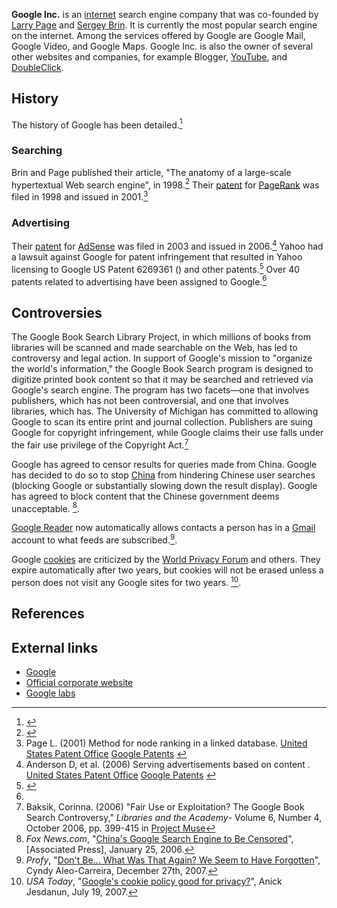 {{subpages}}

'''Google Inc.''' is an [[internet]] search engine company that was co-founded by [[Larry Page]] and [[Sergey Brin]]. It is currently the most popular search engine on the internet. Among the services offered by Google are Google Mail, Google Video, and Google Maps. Google Inc. is also the owner of several other websites and companies, for example Blogger, [[YouTube]], and [[DoubleClick]].

==History==
The history of Google has been detailed.<ref name="isbn1-59184-141-0">{{cite book |author=John Battelle |title=The Search: How Google and Its Rivals Rewrote the Rules of Business and Transformed Our Culture |publisher=Portfolio Trade |location= |year=2006 |pages= |isbn=1-59184-141-0 |oclc= |doi=}}</ref>

===Searching===
Brin and Page published their article, "The anatomy of a large-scale hypertextual Web search engine", in 1998.<ref>{{Cite journal | doi = 10.1016/S0169-7552(98)00110-X | issn = 0169-7552 | volume = 30 | issue = 1-7 | pages = 107-117 | last = Brin | first = Sergey | coauthors = Lawrence Page | title = The anatomy of a large-scale hypertextual Web search engine | journal = Computer Networks and ISDN Systems | accessdate = 2008-12-17 | date = 1998-04 | url = http://www.sciencedirect.com/science/article/B6TYT-3WRC342-2N/2/63e7d8fb6a64027a0c15e6ae3e402889}}</ref> Their [[patent]] for [[PageRank]] was filed in 1998 and issued in 2001.<ref>Page L. (2001) Method for node ranking in a linked database. [http://patft.uspto.gov/netacgi/nph-Parser?patentnumber=6285999 United States Patent Office] [http://www.google.com/patents?q=patent%3A6285999 Google Patents] {{US patent|6285999}}</ref>

===Advertising===
Their [[patent]] for [[AdSense]] was filed in 2003 and issued in 2006.<ref>Anderson D, et al. (2006) Serving advertisements based on content . [http://patft.uspto.gov/netacgi/nph-Parser?patentnumber=7136875 United States Patent Office] [http://www.google.com/patents?q=patent%3A7136875 Google Patents] {{US patent|7136875}}</ref>
Yahoo had a lawsuit against Google for patent infringement that resulted in  Yahoo licensing to Google US Patent 6269361 ({{US patent|6269361}}) and other patents.<ref name="urlGoogle, Yahoo bury the legal hatchet - CNET News">{{cite web |url=http://news.cnet.com/Google%2C-Yahoo-bury-the-legal-hatchet/2100-1024_3-5302421.html?tag=mncol |title=Google, Yahoo bury the legal hatchet |author=Olsen S |authorlink= |coauthors= |date=2004 |format= |work= |publisher=CNET News |pages= |language= |archiveurl= |archivedate= |quote= |accessdate=2009-06-20}}</ref> Over 40 patents related to advertising have been assigned to Google.<ref name="urlPatent Database Search Results: AN/Google AND (TTL/advert$ OR ABST/advert$ OR SPEC/advert$) in US Patent Collection">{{cite web |url=http://patft.uspto.gov/netacgi/nph-Parser?Sect1=PTO2&Sect2=HITOFF&u=%2Fnetahtml%2FPTO%2Fsearch-adv.htm&r=0&f=S&l=50&d=PTXT&RS=(AN%2FGoogle+AND+((TTL%2Fadvert%24+OR+ABST%2Fadvert%24)+OR+SPEC%2Fadvert%24))&Refine=Refine+Search&Refine=Refine+Search&Query=AN%2FGoogle+AND+(TTL%2Fadvert%24+OR+ABST%2Fadvert%24+OR+SPEC%2Fadvert%24) |title=Patent Database Search Results: AN/Google AND (TTL/advert$ OR ABST/advert$ OR SPEC/advert$) in US Patent Collection |author= |authorlink= |coauthors= |date= |format= |work= |publisher=United States Patent Office |pages= |language= |archiveurl= |archivedate= |quote= |accessdate=2009-06-20}}</ref>

==Controversies==
The Google Book Search Library Project, in which millions of books from libraries will be scanned and made searchable on the Web, has led to controversy and legal action. In support of Google's mission to "organize the world's information," the Google Book Search program is designed to digitize printed book content so that it may be searched and retrieved via Google's search engine.  The program has two facets—one that involves publishers, which has not been controversial, and one that involves libraries, which has. The University of Michigan has committed to allowing Google to scan its entire print and journal collection.  Publishers are suing Google for copyright infringement, while Google claims their use falls under the fair use privilege of the Copyright Act.<ref>Baksik, Corinna. (2006) "Fair Use or Exploitation? The Google Book Search Controversy," ''Libraries and the Academy''- Volume 6, Number 4, October 2006, pp. 399-415 in [[Project Muse]]</ref> 


Google has agreed to censor results for queries made from China. Google has decided to do so to stop [[China]] from hindering Chinese user searches (blocking Google or substantially slowing down the result display). Google has agreed to block content that the Chinese government deems unacceptable. <ref>''Fox News.com'', "[http://www.foxnews.com/story/0,2933,182695,00.html China's Google Search Engine to Be Censored]", [Associated Press], January 25, 2006.</ref>. 

[[Google Reader]] now automatically allows contacts a person has in a [[Gmail]] account to what feeds are subscribed.<ref>''Profy'', "[http://www.profy.com/2007/12/27/google-reader-privacy-mess/ Don't Be... What Was That Again? We Seem to Have Forgotten]", Cyndy Aleo-Carreira, December 27th, 2007.</ref>.

Google [[cookie]]s are criticized by the [[World Privacy Forum]] and others. They expire automatically after two years, but cookies will not be erased unless a person does not visit any Google sites for two years. <ref>''USA Today'', "[http://www.usatoday.com/tech/news/2007-07-19-google-cookies-privacy_N.htm Google's cookie policy good for privacy?]", Anick Jesdanun, July 19, 2007.</ref>.

==References==
<references/>

== External links ==
* [http://www.google.com Google]
* [http://www.google.com/corporate/ Official corporate website]
* [http://labs.google.com/ Google labs]